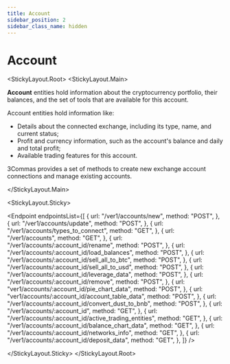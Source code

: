 ```yaml
---
title: Account
sidebar_position: 2
sidebar_class_name: hidden
---
```



# Account

<StickyLayout.Root>
<StickyLayout.Main>

**Account** entities hold information about the cryptocurrency portfolio, their balances, and the set of tools that are available for this account.

Account entities hold information like:

- Details about the connected exchange, including its type, name, and current status;
- Profit and currency information, such as the account's balance and daily and total profit;
- Available trading features for this account.

3Commas provides a set of methods to create new exchange account connections and manage existing accounts.

</StickyLayout.Main>

<StickyLayout.Sticky>

<Endpoint
  endpointsList={[
    {
      url: "/ver1/accounts/new",
      method: "POST",
    },
    {
      url: "/ver1/accounts/update",
      method: "POST",
    },
    {
      url: "/ver1/accounts/types_to_connect",
      method: "GET",
    },
    {
      url: "/ver1/accounts",
      method: "GET",
    },
    {
      url: "/ver1/accounts/:account_id/rename",
      method: "POST",
    },
    {
      url: "/ver1/accounts/:account_id/load_balances",
      method: "POST",
    },
    {
      url: "/ver1/accounts/:account_id/sell_all_to_btc",
      method: "POST",
    },
    {
      url: "/ver1/accounts/:account_id/sell_all_to_usd",
      method: "POST",
    },
    {
      url: "/ver1/accounts/:account_id/leverage_data",
      method: "POST",
    },
    {
      url: "/ver1/accounts/:account_id/remove",
      method: "POST",
    },
    {
      url: "ver1/accounts/:account_id/pie_chart_data",
      method: "POST",
    },
    {
      url: "ver1/accounts/:account_id/account_table_data",
      method: "POST",
    },
    {
      url: "/ver1/accounts/:account_id/convert_dust_to_bnb",
      method: "POST",
    },
    {
      url: "/ver1/accounts/:account_id",
      method: "GET",
    },
    {
      url: "/ver1/accounts/:account_id/active_trading_entities",
      method: "GET",
    },
    {
      url: "/ver1/accounts/:account_id/balance_chart_data",
      method: "GET",
    },
    {
      url: "/ver1/accounts/:account_id/networks_info",
      method: "GET",
    },
    {
      url: "/ver1/accounts/:account_id/deposit_data",
      method: "GET",
    },
  ]}
/>

</StickyLayout.Sticky>
</StickyLayout.Root>
